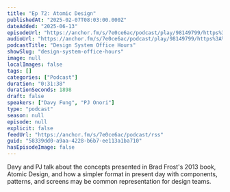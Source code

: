 ```yaml
---
title: "Ep 72: Atomic Design"
publishedAt: "2025-02-07T08:03:00.000Z"
dateAdded: "2025-06-13"
episodeUrl: "https://anchor.fm/s/7e0ce6ac/podcast/play/98149799/https%3A%2F%2Fd3ctxlq1ktw2nl.cloudfront.net%2Fstaging%2F2025-1-7%2F055ecad6-e553-2b79-fc53-6fd207686271.mp3"
audioUrl: "https://anchor.fm/s/7e0ce6ac/podcast/play/98149799/https%3A%2F%2Fd3ctxlq1ktw2nl.cloudfront.net%2Fstaging%2F2025-1-7%2F055ecad6-e553-2b79-fc53-6fd207686271.mp3"
podcastTitle: "Design System Office Hours"
showSlug: "design-system-office-hours"
image: null
localImages: false
tags: []
categories: ["Podcast"]
duration: "0:31:38"
durationSeconds: 1898
draft: false
speakers: ["Davy Fung", "PJ Onori"]
type: "podcast"
season: null
episode: null
explicit: false
feedUrl: "https://anchor.fm/s/7e0ce6ac/podcast/rss"
guid: "58339dd0-a9aa-4228-b6b7-ee113a1ba710"
hasEpisodeImage: false
---
```

Davy and PJ talk about the concepts presented in Brad Frost's 2013 book, Atomic Design, and how a simpler format in present day with components, patterns, and screens may be common representation for design teams.
